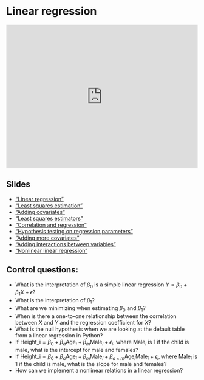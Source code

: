 # Linear regression

::: {style="padding:75% 0 0 0;position:relative;"}
<iframe src="https://vimeo.com/showcase/11645285/embed?portrait=0&amp;byline=0" allowfullscreen frameborder="0" style="position:absolute;top:0;left:0;width:100%;height:100%;">

</iframe>
:::

## Slides

-   ["Linear regression"](video-pdfs/5/linear_regression.pdf)
-   ["Least squares estimation"](video-pdfs/5/LSE.pdf)
-   ["Adding covariates"](video-pdfs/5/adding_covariates.pdf)
-   ["Least squares estimators"](video-pdfs/5/least_squares_estimators.pdf)
-   ["Correlation and regression"](video-pdfs/5/correlation_and_regression.pdf)
-   ["Hypothesis testing on regression parameters"](video-pdfs/5/hypothesis_testing_on_regression_parameters.pdf)
-   ["Adding more covariates"](video-pdfs/5/adding_more_covariates.pdf)
-   ["Adding interactions between variables"](video-pdfs/5/adding_interactions_between_variables.pdf)
-   ["Nonlinear linear regression"](video-pdfs/5/nonlinear_linear_regression.pdf)


## Control questions:

- What is the interpretation of $\beta_0$ is a simple linear regression $Y=\beta_0+\beta_1 X+\epsilon$?
- What is the interpretation of $\beta_1$?
- What are we minimizing when estimating $\beta_0$ and $\beta_1$?
- When is there a one-to-one relationship between the correlation between $X$ and $Y$ and the regression coefficient for $X$? 
- What is the null hypothesis when we are looking at the default table from a linear regression in Python?
- If $\text{Height_i}=\beta_0+\beta_a \text{Age}_i + \beta_m\text{Male}_i+\epsilon_i$, where $\text{Male}_i$ is 1 if the child is male, what is the intercept for male and females?
- If $\text{Height_i}=\beta_0+\beta_a \text{Age}_i + \beta_m\text{Male}_i+\beta_{a\times m}\text{Age}_i\text{Male}_i+\epsilon_i$, where $\text{Male}_i$ is 1 if the child is male, what is the slope for male and females?
- How can we implement a nonlinear relations in a linear regression?
